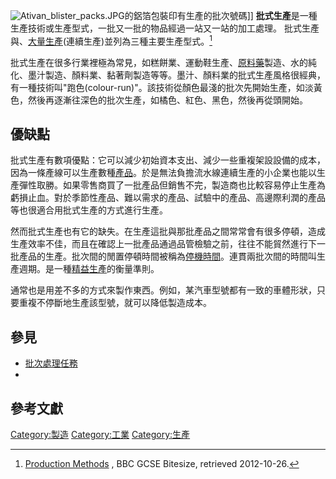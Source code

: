 {{refimprove|time=2017-02-21T02:01:39+00:00}}
[[File:Ativan_blister_packs.JPG|thumb]]的鋁箔包裝印有生產的批次號碼]]
'''批式生產'''是一種生產技術或生產型式，一批又一批的物品經過一站又一站的加工處理。 批式生產與{{tsl|en|job production|零星生產}}、[[大量生產|大量生產]](連續生產)並列為三種主要生產型式。<ref>[http://www.bbc.co.uk/schools/gcsebitesize/business/production/methodsofproductionrev1.shtml Production Methods] {{Wayback|url=http://www.bbc.co.uk/schools/gcsebitesize/business/production/methodsofproductionrev1.shtml |date=20170714071252 }}, BBC GCSE Bitesize, retrieved 2012-10-26.</ref>

批式生產在很多行業裡極為常見，如糕餅業、運動鞋生產、[[原料藥|原料藥]]製造、水的純化、墨汁製造、顏料業、黏著劑製造等等。墨汁、顏料業的批式生產風格很經典，有一種技術叫"跑色(colour-run)"。該技術從顏色最淺的批次先開始生產，如淡黃色，然後再逐漸往深色的批次生產，如橘色、紅色、黑色，然後再從頭開始。
==優缺點==
批式生產有數項優點：它可以減少初始資本支出、減少一些重複架設設備的成本，因為一條產線可以生產數種[[產品|產品]]。於是無法負擔流水線連續生產的小企業也能以生產彈性取勝。如果零售商買了一批產品但銷售不完，製造商也比較容易停止生產為虧損止血。對於季節性產品、難以{{le|預報|Forecasting|預測}}需求的產品、試驗中的產品、高邊際利潤的產品等也很適合用批式生產的方式進行生產。

然而批式生產也有它的缺失。在生產這批與那批產品之間常常會有很多停頓，造成生產效率不佳，而且在確認上一批產品通過品管檢驗之前，往往不能貿然進行下一批產品的生產。批次間的閒置停頓時間被稱為[[停機時間|停機時間]]。連貫兩批次間的時間叫生產週期。{{tsl|en|Cycle time variation|生產週期變異}}是一種[[精益生產|精益生產]]的衡量準則。

{{tsl|en|Continuous production|連續生產}}通常也是用差不多的方式來製作東西。例如，某汽車型號都有一致的車體形狀，只要重複不停斷地生產該型號，就可以降低製造成本。

==參見==
*[[批次處理任務|批次處理任務]]
*{{tsl|en|Lot number|批號}}

==參考文獻==
<references/>

[[Category:製造|Category:製造]]
[[Category:工業|Category:工業]]
[[Category:生產|Category:生產]]